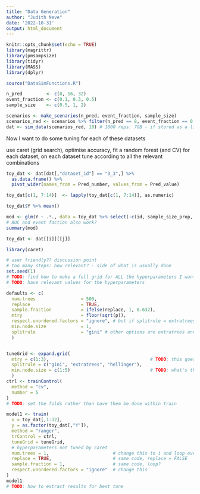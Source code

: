 ```yaml
---
title: "Data Generation"
author: "Judith Neve"
date: '2022-10-31'
output: html_document
---
```


```r
knitr::opts_chunk$set(echo = TRUE)
library(magrittr)
library(pmsampsize)
library(tidyr)
library(MASS)
library(dplyr)
```

```r
source("DataSimFunctions.R")
```

```r
n_pred         <- c(8, 16, 32)
event_fraction <- c(0.1, 0.3, 0.5)
sample_size    <- c(0.5, 1, 2)
```

```r
scenarios <- make_scenarios(n_pred, event_fraction, sample_size)
scenarios_red <- scenarios %>% filter(n_pred == 8, event_fraction == 0.1)
dat <- sim_data(scenarios_red, 10) # 1000 reps: 7GB - if stored as a list, 4GB
```

Now I want to do some tuning for each of these datasets

use caret (grid search), optimise accuracy, fit a random forest (and CV) for each dataset, on each dataset tune according to all the relevant combinations

```r
toy_dat <- dat[dat[,"dataset_id"] == "3_3",] %>%
  as.data.frame() %>% 
  pivot_wider(names_from = Pred_number, values_from = Pred_value)

toy_dat[c(1, 7:14)]  <- lapply(toy_dat[c(1, 7:14)], as.numeric)

toy_dat$Y %>% mean()
```

```r
mod <- glm(Y ~ .*., data = toy_dat %>% select(-c(id, sample_size_prop, n_pred, event_fraction, dataset_id)), family = binomial())
# AUC and event faction also work?
summary(mod)
```


```r
toy_dat <- dat[[i]][[j]]
```

```r
library(caret)
```

```r
# user friendly?? discussion point
# too many steps: how relevant? - side of what is usually done
set.seed(1)
# TODO: find how to make a full grid for ALL the hyperparameters I want
# TODO: have relevant values for the hyperparameters

defaults <- c(
  num.trees                 = 500,
  replace                   = TRUE,
  sample.fraction           = ifelse(replace, 1, 0.632),
  mtry                      = floor(sqrt(p)),
  respect.unordered.factors = "ignore", # but if splitrule = extratrees, this is "partition". "order" is also an option
  min.node.size             = 1,
  splitrule                 = "gini" # other options are extratrees and hellinger
  )


tuneGrid <- expand.grid(
  mtry = c(1:3),                                      # TODO: this goes to n_pred
  splitrule = c("gini", "extratrees", "hellinger"),
  min.node.size = c(1:5)                              # TODO: what's the biggest node size? n?
  )
ctrl <- trainControl(
  method = "cv",
  number = 5
)
# TODO: set the folds rather than have them be done within train

model1 <- train(
  x = toy_dat[,1:32],
  y = as.factor(toy_dat[,"Y"]),
  method = "ranger",
  trControl = ctrl,
  tuneGrid = tuneGrid,
  # hyperparameters not tuned by caret
  num.trees = 1,                        # change this to i and loop over doing this for many trees?
  replace = TRUE,                       # same code, replace = FALSE
  sample.fraction = 1,                  # same code, loop?
  respect.unordered.factors = "ignore"  # change this
)
model1
# TODO: how to extract results for best tune
```

